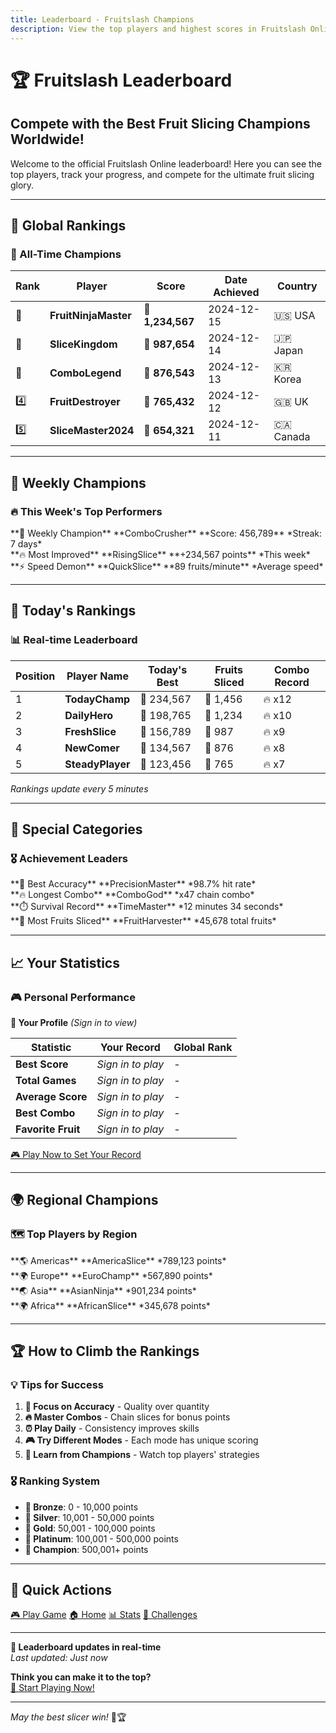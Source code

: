 ```yaml
---
title: Leaderboard - Fruitslash Champions
description: View the top players and highest scores in Fruitslash Online. Compete with players worldwide!
---
```


# 🏆 Fruitslash Leaderboard

## Compete with the Best Fruit Slicing Champions Worldwide!

Welcome to the official Fruitslash Online leaderboard! Here you can see the top players, track your progress, and compete for the ultimate fruit slicing glory.

---

## 🥇 Global Rankings

### 🌟 All-Time Champions

<div style={{
  background: 'linear-gradient(135deg, #ffd700, #ffed4e)',
  padding: '20px',
  borderRadius: '12px',
  margin: '20px 0'
}}>

| Rank | Player | Score | Date Achieved | Country |
|------|--------|-------|---------------|---------|
| 🥇 | **FruitNinjaMaster** | 🎯 **1,234,567** | 2024-12-15 | 🇺🇸 USA |
| 🥈 | **SliceKingdom** | 🎯 **987,654** | 2024-12-14 | 🇯🇵 Japan |
| 🥉 | **ComboLegend** | 🎯 **876,543** | 2024-12-13 | 🇰🇷 Korea |
| 4️⃣ | **FruitDestroyer** | 🎯 **765,432** | 2024-12-12 | 🇬🇧 UK |
| 5️⃣ | **SliceMaster2024** | 🎯 **654,321** | 2024-12-11 | 🇨🇦 Canada |

</div>

---

## 📅 Weekly Champions

### 🔥 This Week's Top Performers

<div style={{
  display: 'grid',
  gridTemplateColumns: 'repeat(auto-fit, minmax(280px, 1fr))',
  gap: '15px',
  margin: '20px 0'
}}>

<div style={{
  background: '#ff4757',
  color: 'white',
  padding: '20px',
  borderRadius: '12px',
  textAlign: 'center'
}}>
**🥇 Weekly Champion**  
**ComboCrusher**  
**Score: 456,789**  
*Streak: 7 days*
</div>

<div style={{
  background: '#ff6348',
  color: 'white',
  padding: '20px',
  borderRadius: '12px',
  textAlign: 'center'
}}>
**🔥 Most Improved**  
**RisingSlice**  
**+234,567 points**  
*This week*
</div>

<div style={{
  background: '#ff7675',
  color: 'white',
  padding: '20px',
  borderRadius: '12px',
  textAlign: 'center'
}}>
**⚡ Speed Demon**  
**QuickSlice**  
**89 fruits/minute**  
*Average speed*
</div>

</div>

---

## 🎯 Today's Rankings

### 📊 Real-time Leaderboard

| Position | Player Name | Today's Best | Fruits Sliced | Combo Record |
|----------|-------------|--------------|---------------|--------------|
| 1 | **TodayChamp** | 🎯 234,567 | 🍎 1,456 | 🔥 x12 |
| 2 | **DailyHero** | 🎯 198,765 | 🍎 1,234 | 🔥 x10 |
| 3 | **FreshSlice** | 🎯 156,789 | 🍎 987 | 🔥 x9 |
| 4 | **NewComer** | 🎯 134,567 | 🍎 876 | 🔥 x8 |
| 5 | **SteadyPlayer** | 🎯 123,456 | 🍎 765 | 🔥 x7 |

*Rankings update every 5 minutes*

---

## 🏅 Special Categories

### 🎖️ Achievement Leaders

<div style={{
  display: 'grid',
  gridTemplateColumns: 'repeat(auto-fit, minmax(250px, 1fr))',
  gap: '15px',
  margin: '20px 0'
}}>

<div style={{
  background: '#f8f9fa',
  padding: '15px',
  borderRadius: '8px',
  border: '2px solid #e9ecef'
}}>
**🎯 Best Accuracy**  
**PrecisionMaster**  
*98.7% hit rate*
</div>

<div style={{
  background: '#f8f9fa',
  padding: '15px',
  borderRadius: '8px',
  border: '2px solid #e9ecef'
}}>
**🔥 Longest Combo**  
**ComboGod**  
*x47 chain combo*
</div>

<div style={{
  background: '#f8f9fa',
  padding: '15px',
  borderRadius: '8px',
  border: '2px solid #e9ecef'
}}>
**⏱️ Survival Record**  
**TimeMaster**  
*12 minutes 34 seconds*
</div>

<div style={{
  background: '#f8f9fa',
  padding: '15px',
  borderRadius: '8px',
  border: '2px solid #e9ecef'
}}>
**🍎 Most Fruits Sliced**  
**FruitHarvester**  
*45,678 total fruits*
</div>

</div>

---

## 📈 Your Statistics

### 🎮 Personal Performance

<div style={{
  background: 'linear-gradient(135deg, #74b9ff, #0984e3)',
  color: 'white',
  padding: '20px',
  borderRadius: '12px',
  margin: '20px 0'
}}>

**👤 Your Profile** *(Sign in to view)*

| Statistic | Your Record | Global Rank |
|-----------|-------------|-------------|
| **Best Score** | *Sign in to play* | - |
| **Total Games** | *Sign in to play* | - |
| **Average Score** | *Sign in to play* | - |
| **Best Combo** | *Sign in to play* | - |
| **Favorite Fruit** | *Sign in to play* | - |

[🎮 Play Now to Set Your Record](/games/fruitslash)

</div>

---

## 🌍 Regional Champions

### 🗺️ Top Players by Region

<div style={{
  display: 'grid',
  gridTemplateColumns: 'repeat(auto-fit, minmax(200px, 1fr))',
  gap: '15px',
  margin: '20px 0'
}}>

<div style={{background: '#ddd6fe', padding: '15px', borderRadius: '8px', textAlign: 'center'}}>
**🌎 Americas**  
**AmericaSlice**  
*789,123 points*
</div>

<div style={{background: '#fef3c7', padding: '15px', borderRadius: '8px', textAlign: 'center'}}>
**🌍 Europe**  
**EuroChamp**  
*567,890 points*
</div>

<div style={{background: '#dcfce7', padding: '15px', borderRadius: '8px', textAlign: 'center'}}>
**🌏 Asia**  
**AsianNinja**  
*901,234 points*
</div>

<div style={{background: '#fed7d7', padding: '15px', borderRadius: '8px', textAlign: 'center'}}>
**🌍 Africa**  
**AfricanSlice**  
*345,678 points*
</div>

</div>

---

## 🏆 How to Climb the Rankings

### 💡 Tips for Success

1. **🎯 Focus on Accuracy** - Quality over quantity
2. **🔥 Master Combos** - Chain slices for bonus points  
3. **⏰ Play Daily** - Consistency improves skills
4. **🎮 Try Different Modes** - Each mode has unique scoring
5. **💭 Learn from Champions** - Watch top players' strategies

### 🎖️ Ranking System

- **🏅 Bronze**: 0 - 10,000 points
- **🥈 Silver**: 10,001 - 50,000 points  
- **🥇 Gold**: 50,001 - 100,000 points
- **💎 Platinum**: 100,001 - 500,000 points
- **👑 Champion**: 500,001+ points

---

## 🔄 Quick Actions

<div style={{
  display: 'flex',
  justifyContent: 'center',
  gap: '15px',
  margin: '30px 0',
  flexWrap: 'wrap'
}}>

[🎮 Play Game](/games/fruitslash) [🏠 Home](/) [📊 Stats](/stats) [🎯 Challenges](/challenges)

</div>

---

<div style={{
  textAlign: 'center',
  padding: '20px',
  background: '#f8f9fa',
  borderRadius: '8px',
  margin: '20px 0'
}}>

**🔄 Leaderboard updates in real-time**  
*Last updated: Just now*

**Think you can make it to the top?**  
[🍎 Start Playing Now!](/games/fruitslash)

</div>

---

*May the best slicer win!* 🍎🏆
